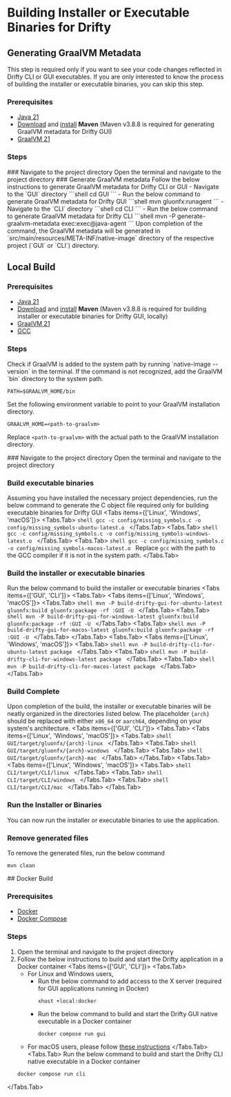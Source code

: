 
# Building Installer or Executable Binaries for Drifty

## Generating GraalVM Metadata

<Callout type="info">
  This step is required only if you want to see your code changes reflected in Drifty
  CLI or GUI executables. If you are only interested to know the process of building the installer
  or executable binaries, you can skip this step.
</Callout>

### Prerequisites

- [Java 21](https://www.oracle.com/java/technologies/downloads/#java21)
- [Download](https://maven.apache.org/download.cgi#previous-stable-3-8-x-release) and [install](https://maven.apache.org/install.html) **Maven** (Maven v3.8.8 is required for generating GraalVM metadata for Drifty GUI)
- [GraalVM 21](https://www.graalvm.org/downloads/)

### Steps

<Steps>
### Navigate to the project directory
Open the terminal and navigate to the project directory
### Generate GraalVM metadata
Follow the below instructions to generate GraalVM metadata for Drifty CLI or GUI
<Tabs items={['GUI', 'CLI']}>
<Tabs.Tab>
     - Navigate to the `GUI` directory
       ```shell
       cd GUI
       ```
     - Run the below command to generate GraalVM metadata for Drifty GUI
       ```shell
       mvn gluonfx:runagent
       ```
</Tabs.Tab>
<Tabs.Tab>
     - Navigate to the `CLI` directory
       ```shell
       cd CLI
       ```
     - Run the below command to generate GraalVM metadata for Drifty CLI
       ```shell
       mvn -P generate-graalvm-metadata exec:exec@java-agent
       ```
</Tabs.Tab>
</Tabs>
Upon completion of the command, the GraalVM metadata will be generated in `src/main/resources/META-INF/native-image` directory of the respective project (`GUI` or `CLI`) directory.
</Steps>


## Local Build

### Prerequisites

- [Java 21](https://www.oracle.com/java/technologies/downloads/#java21)
- [Download](https://maven.apache.org/download.cgi#previous-stable-3-8-x-release) and [install](https://maven.apache.org/install.html) **Maven** (Maven v3.8.8 is required for building installer or executable binaries for Drifty GUI, locally)
- [GraalVM 21](https://www.graalvm.org/downloads/)
- [GCC](https://gcc.gnu.org/install/)

### Steps

<Callout type="info">
Check if GraalVM is added to the system path by running `native-image --version` in the terminal.
If the command is not recognized, add the GraalVM `bin` directory to the system path.

```shell
PATH=$GRAALVM_HOME/bin
```

Set the following environment variable to point to your GraalVM installation directory.

```shell
GRAALVM_HOME=<path-to-graalvm>
```

Replace `<path-to-graalvm>` with the actual path to the GraalVM installation directory.

</Callout>

<Steps>
### Navigate to the project directory
Open the terminal and navigate to the project directory

### Build executable binaries
Assuming you have installed the necessary project dependencies, run the below command to generate the C object file required only for building executable binaries for Drifty GUI
<Tabs items={['Linux', 'Windows', 'macOS']}>
<Tabs.Tab>
     ```shell
     gcc -c config/missing_symbols.c -o config/missing_symbols-ubuntu-latest.o
     ```
</Tabs.Tab>
<Tabs.Tab>
     ```shell
     gcc -c config/missing_symbols.c -o config/missing_symbols-windows-latest.o
     ```
</Tabs.Tab>
<Tabs.Tab>
     ```shell
     gcc -c config/missing_symbols.c -o config/missing_symbols-macos-latest.o
     ```
     Replace `gcc` with the path to the GCC compiler if it is not in the system path.
</Tabs.Tab>
</Tabs>

### Build the installer or executable binaries
Run the below command to build the installer or executable binaries
<Tabs items={['GUI', 'CLI']}>
<Tabs.Tab>
<Tabs items={['Linux', 'Windows', 'macOS']}>
<Tabs.Tab>
       ```shell
       mvn -P build-drifty-gui-for-ubuntu-latest gluonfx:build gluonfx:package -rf :GUI -U
       ```
</Tabs.Tab>
<Tabs.Tab>
       ```shell
       mvn -P build-drifty-gui-for-windows-latest gluonfx:build gluonfx:package -rf :GUI -U
       ```
</Tabs.Tab>
<Tabs.Tab>
       ```shell
       mvn -P build-drifty-gui-for-macos-latest gluonfx:build gluonfx:package -rf :GUI -U
       ```
</Tabs.Tab>
</Tabs>
</Tabs.Tab>
<Tabs.Tab>
<Tabs items={['Linux', 'Windows', 'macOS']}>
<Tabs.Tab>
       ```shell
       mvn -P build-drifty-cli-for-ubuntu-latest package
       ```
</Tabs.Tab>
<Tabs.Tab>
       ```shell
       mvn -P build-drifty-cli-for-windows-latest package
       ```
</Tabs.Tab>
<Tabs.Tab>
       ```shell
       mvn -P build-drifty-cli-for-macos-latest package
       ```
</Tabs.Tab>
</Tabs>
</Tabs.Tab>
</Tabs>


### Build Complete

Upon completion of the build, the installer or executable binaries will be neatly organized in the directories listed below. 
<Callout type="warning">
The placeholder `{arch}` should be replaced with either `x86_64` or `aarch64`, depending on your system's architecture.
</Callout>
<Tabs items={['GUI', 'CLI']}>
<Tabs.Tab>
<Tabs items={['Linux', 'Windows', 'macOS']}>
<Tabs.Tab>
       ```shell
       GUI/target/gluonfx/{arch}-linux
       ```
</Tabs.Tab>
<Tabs.Tab>
       ```shell
       GUI/target/gluonfx/{arch}-windows
       ```
</Tabs.Tab>
<Tabs.Tab>
       ```shell
       GUI/target/gluonfx/{arch}-mac
       ```
</Tabs.Tab>
</Tabs>
</Tabs.Tab>
<Tabs.Tab>
<Tabs items={['Linux', 'Windows', 'macOS']}>
<Tabs.Tab>
       ```shell
       CLI/target/CLI/linux
       ```
</Tabs.Tab>
<Tabs.Tab>
       ```shell
       CLI/target/CLI/windows
       ```
</Tabs.Tab>
<Tabs.Tab>
       ```shell
       CLI/target/CLI/mac
       ```
</Tabs.Tab>
</Tabs>
</Tabs.Tab>
</Tabs>
### Run the Installer or Binaries
You can now run the installer or executable binaries to use the application.
### Remove generated files
To remove the generated files, run the below command
   ```shell
   mvn clean
   ```
</Steps>
## Docker Build

### Prerequisites

- [Docker](https://docs.docker.com/get-docker/)
- [Docker Compose](https://docs.docker.com/compose/install/)

### Steps

1. Open the terminal and navigate to the project directory
2. Follow the below instructions to build and start the Drifty application in a Docker container
<Tabs items={['GUI', 'CLI']}>
<Tabs.Tab>
     - For Linux and Windows users,
       - Run the below command to add access to the X server (required for GUI applications running in Docker)
         ```shell
         xhost +local:docker
         ```
       - Run the below command to build and start the Drifty GUI native executable in a Docker container
         ```shell
         docker compose run gui
         ```
     - For macOS users, please follow [these instructions](macOS-docker-build-instructions.mdx)
</Tabs.Tab>
<Tabs.Tab>
     Run the below command to build and start the Drifty CLI native executable in a Docker container
     ```shell
     docker compose run cli
     ```
</Tabs.Tab>
</Tabs>
